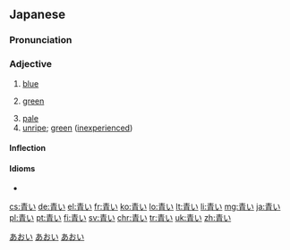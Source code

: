 ==Japanese==
{{ja-kanjitab|青}}

===Pronunciation===
{{ja-pron|あおい|acc=2}}

===Adjective===
{{ja-adj|infl=い|あおい}}

# [[blue]]
# {{label|ja|of vegetation or traffic lights}} [[green]]
# [[pale]]
# [[unripe]]; [[green]] ([[inexperienced]])
#: {{ja-usex|おまえはまだ'''青い'''。|おまえ は まだ '''あおい'''。|You're still '''green'''.}}

====Inflection====
{{ja-i|あお}}

====Idioms====
* {{ja-r|隣の芝生は青く見える|となり の しばふ は あおく みえる|gloss=the grass is always greener on the other side}}

[[Category:ja:Colors|あおい]]
[[Category:1000 Japanese basic words|あおい]]
[[Category:ja:JLPT-5|あおい]]

[[cs:青い]]
[[de:青い]]
[[el:青い]]
[[fr:青い]]
[[ko:青い]]
[[lo:青い]]
[[lt:青い]]
[[li:青い]]
[[mg:青い]]
[[ja:青い]]
[[pl:青い]]
[[pt:青い]]
[[fi:青い]]
[[sv:青い]]
[[chr:青い]]
[[tr:青い]]
[[uk:青い]]
[[zh:青い]]